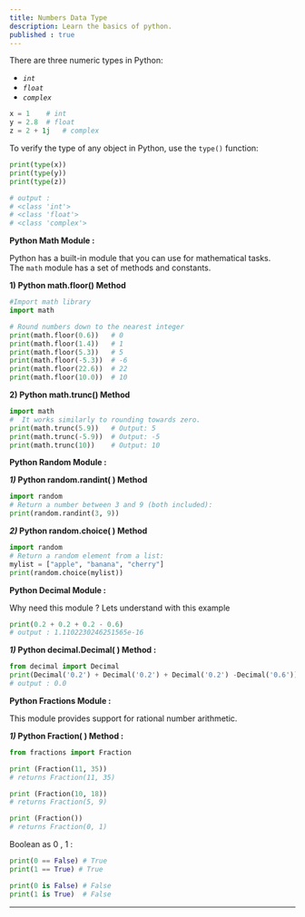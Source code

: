 ```yaml
---
title: Numbers Data Type
description: Learn the basics of python.
published : true
---
```


There are three numeric types in Python:

*   *`int`*
*   *`float`*
*   *`complex`*
    
```python
x = 1    # int
y = 2.8  # float
z = 2 + 1j   # complex
```

To verify the type of any object in Python, use the `type()` function:

```python
print(type(x))
print(type(y))
print(type(z))

# output : 
# <class 'int'>
# <class 'float'>  
# <class 'complex'>
```
**Python Math Module :**

Python has a built-in module that you can use for mathematical tasks. The `math` module has a set of methods and constants.

**1) Python math.floor() Method**  
```python
#Import math library
import math

# Round numbers down to the nearest integer
print(math.floor(0.6))   # 0
print(math.floor(1.4))   # 1
print(math.floor(5.3))   # 5
print(math.floor(-5.3))  # -6
print(math.floor(22.6))  # 22
print(math.floor(10.0))  # 10
```
**2) Python math.trunc() Method**
```python
import math
#  It works similarly to rounding towards zero.
print(math.trunc(5.9))   # Output: 5
print(math.trunc(-5.9))  # Output: -5
print(math.trunc(10))    # Output: 10
```

**Python Random Module :**

**_1)_ Python random.randint( ) Method** 
```python
import random
# Return a number between 3 and 9 (both included):
print(random.randint(3, 9))
```
**_2)_ Python random.choice( ) Method**
```python
import random
# Return a random element from a list:
mylist = ["apple", "banana", "cherry"]
print(random.choice(mylist))
```
**Python Decimal Module :**

Why need this module ? Lets understand with this example
```python
print(0.2 + 0.2 + 0.2 - 0.6)
# output : 1.1102230246251565e-16
```
**_1)_ Python decimal.Decimal( ) Method :**
```python
from decimal import Decimal
print(Decimal('0.2') + Decimal('0.2') + Decimal('0.2') -Decimal('0.6'))
# output : 0.0
```
**Python Fractions Module :**

This module provides support for rational number arithmetic. 

**_1)_ Python Fraction( ) Method :**
```python
from fractions import Fraction

print (Fraction(11, 35))
# returns Fraction(11, 35)

print (Fraction(10, 18))
# returns Fraction(5, 9)

print (Fraction())
# returns Fraction(0, 1)
```  

Boolean as 0 , 1 :

```python
print(0 == False) # True
print(1 == True) # True

print(0 is False) # False
print(1 is True)  # False
```

---